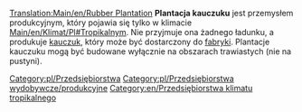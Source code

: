 [[Translation:Main/en/Rubber Plantation]]{{en/-}}
{{pl/Przedsiębiorstwa|image=Rubberplantation.png
|name=Plantacja kauczuku
|climates=[[Main/en/Klimat/Pl#Tropikalny]]
|accepts=Nic
|produces=[[Main/pl/Kauczuk|Kauczuk]]
}}
'''Plantacja kauczuku''' jest przemysłem produkcyjnym, który pojawia się tylko w klimacie [[Main/en/Klimat/Pl#Tropikalny]]m. Nie przyjmuje ona żadnego ładunku, a produkuje [[Main/pl/Kauczuk|kauczuk]], który może być dostarczony do [[Main/pl/Fabryka|fabryki]].  Plantacje kauczuku mogą być budowane wyłącznie na obszarach trawiastych (nie na pustyni).

{{pl/Navbox Industries}}

[[Category:pl/Przedsiębiorstwa]]
[[Category:pl/Przedsiębiorstwa wydobywcze/produkcyjne]]
[[Category:en/Przedsiębiorstwa klimatu tropikalnego]]